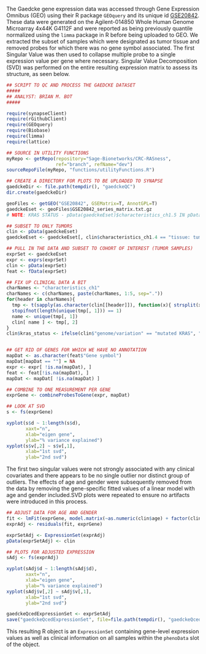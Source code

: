 The Gaedcke gene expression data was accessed through Gene Expression Omnibus (GEO) using their R package `GEOquery` and its unique id [GSE20842](http://www.ncbi.nlm.nih.gov/geo/query/acc.cgi?acc=GSE20842). These data were generated on the Agilent-014850 Whole Human Genome Microarray 4x44K G4112F and were reported as being previously quantile normalized using the `limma` package in R before being uploaded to GEO. We extracted the subset of samples which were designated as tumor tissue and removed probes for which there was no gene symbol associated. The first Singular Value was then used to collapse multiple probe to a single expression value per gene where necessary. Singular Value Decomposition (SVD) was performed on the entire resulting expression matrix to assess its structure, as seen below.

```r
## SCRIPT TO QC AND PROCESS THE GAEDCKE DATASET
#####
## ANALYST: BRIAN M. BOT
#####

require(synapseClient)
require(rGithubClient)
require(GEOquery)
require(Biobase)
require(limma)
require(lattice)

## SOURCE IN UTILITY FUNCTIONS
myRepo <- getRepo(repository="Sage-Bionetworks/CRC-RASness",
                  ref="branch", refName="dev")
sourceRepoFile(myRepo, "functions/utilityFunctions.R")

## CREATE A DIRECTORY FOR PLOTS TO BE UPLOADED TO SYNAPSE
gaedckeDir <- file.path(tempdir(), "gaedckeQC")
dir.create(gaedckeDir)

geoFiles <- getGEO("GSE20842", GSEMatrix=T, AnnotGPL=T)
gaedckeEset <- geoFiles$GSE20842_series_matrix.txt.gz
# NOTE: KRAS STATUS - pData(gaedckeEset)$characteristics_ch1.5 IN pData

## SUBSET TO ONLY TUMORS
clin <- pData(gaedckeEset)
gaedckeEset <- gaedckeEset[, clin$characteristics_ch1.4 == "tissue: tumor" ]

## PULL IN THE DATA AND SUBSET TO COHORT OF INTEREST (TUMOR SAMPLES)
exprSet <- gaedckeEset
expr <- exprs(exprSet)
clin <- pData(exprSet)
feat <- fData(exprSet)

## FIX UP CLINICAL DATA A BIT
charNames <- "characteristics_ch1"
charNames <- c(charNames, paste(charNames, 1:5, sep="."))
for(header in charNames){
  tmp <- t(sapply(as.character(clin[[header]]), function(x){ strsplit(x, ": ")[[1]] } ))
  stopifnot(length(unique(tmp[, 1])) == 1)
  name <- unique(tmp[, 1])
  clin[ name ] <- tmp[, 2]
}
clin$kras_status <- ifelse(clin$"genome/variation" == "mutated KRAS", "MUT", "WT")


## GET RID OF GENES FOR WHICH WE HAVE NO ANNOTATION
mapDat <- as.character(feat$"Gene symbol")
mapDat[mapDat == ""] = NA
expr <- expr[ !is.na(mapDat), ]
feat <- feat[!is.na(mapDat), ]
mapDat <- mapDat[ !is.na(mapDat) ]

## COMBINE TO ONE MEASUREMENT PER GENE
exprGene <- combineProbesToGene(expr, mapDat)

## LOOK AT SVD
s <- fs(exprGene)
```



```r
xyplot(s$d ~ 1:length(s$d),
       xaxt="n",
       xlab="eigen gene",
       ylab="% variance explained")
xyplot(s$v[,2] ~ s$v[,1],
       xlab="1st svd",
       ylab="2nd svd")
```

The first two singular values were not strongly associated with any clinical covariates and there appears to be no single outlier nor distinct group of outliers. The effects of age and gender were subsequently removed from the data by removing the gene-specific fitted values of a linear model with age and gender included.SVD plots were repeated to ensure no artifacts were introduced in this process.

```r
## ADJUST DATA FOR AGE AND GENDER
fit <- lmFit(exprGene, model.matrix(~as.numeric(clin$age) + factor(clin$gender)))
exprAdj <- residuals(fit, exprGene)

exprSetAdj <- ExpressionSet(exprAdj)
pData(exprSetAdj) <- clin

## PLOTS FOR ADJUSTED EXPRESSION
sAdj <- fs(exprAdj)
```

```r
xyplot(sAdj$d ~ 1:length(sAdj$d),
       xaxt="n",
       xlab="eigen gene",
       ylab="% variance explained")
xyplot(sAdj$v[,2] ~ sAdj$v[,1],
       xlab="1st svd",
       ylab="2nd svd")
```

```r
gaedckeQcedExpressionSet <- exprSetAdj
save("gaedckeQcedExpressionSet", file=file.path(tempdir(), "gaedckeQcedExpressionSet.rda"))
```

This resulting R object is an `ExpressionSet` containing gene-level expression values as well as clinical information on all samples within the `phenoData` slot of the object.

